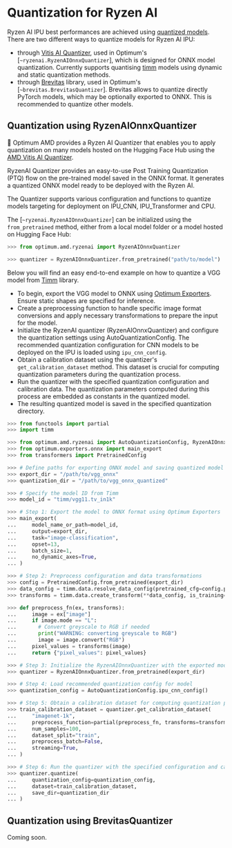 <!--Copyright 2023 The HuggingFace Team. All rights reserved.
Licensed under the MIT License.
-->

# Quantization for Ryzen AI

Ryzen AI IPU best performances are achieved using [quantized models](https://huggingface.co/docs/optimum/concept_guides/quantization). There are two different ways to quantize models for Ryzen AI IPU:
* through [Vitis AI Quantizer](https://ryzenai.docs.amd.com/en/latest/vai_quant/vai_q_onnx.html), used in Optimum's [`~ryzenai.RyzenAIOnnxQuantizer`], which is designed for ONNX model quantization. Currently supports quantising [timm](https://github.com/huggingface/pytorch-image-models) models using dynamic and static quantization methods.
* through [Brevitas](https://github.com/Xilinx/brevitas) library, used in Optimum's [`~brevitas.BrevitasQuantizer`]. Brevitas allows to quantize directly PyTorch models, which may be optionally exported to ONNX. This is recommended to quantize other models.

## Quantization using RyzenAIOnnxQuantizer

🤗 Optimum AMD provides a Ryzen AI Quantizer that enables you to apply quantization on many models hosted on the Hugging Face Hub using the [AMD Vitis AI Quantizer](https://ryzenai.docs.amd.com/en/latest/vai_quant/vai_q_onnx.html).

RyzenAI Quantizer provides an easy-to-use Post Training Quantization (PTQ) flow on the pre-trained model saved in the ONNX format. It generates a quantized ONNX model ready to be deployed with the Ryzen AI.

The Quantizer supports various configuration and functions to quantize models targeting for deployment on IPU_CNN, IPU_Transformer and CPU.

The [`~ryzenai.RyzenAIOnnxQuantizer`] can be initialized using the `from_pretrained` method, either from a local model folder or a model hosted on Hugging Face Hub:

```python
>>> from optimum.amd.ryzenai import RyzenAIOnnxQuantizer

>>> quantizer = RyzenAIOnnxQuantizer.from_pretrained("path/to/model")
```

Below you will find an easy end-to-end example on how to quantize a VGG model from [Timm](https://huggingface.co/docs/timm/index) library.

* To begin, export the VGG model to ONNX using [Optimum Exporters](https://huggingface.co/docs/optimum/main/en/exporters/onnx/overview). Ensure static shapes are specified for inference.
* Create a preprocessing function to handle specific image format conversions and apply necessary transformations to prepare the input for the model.
* Initialize the RyzenAI quantizer (RyzenAIOnnxQuantizer) and configure the quantization settings using AutoQuantizationConfig. The recommended quantization configuration for CNN models to be deployed on the IPU is loaded using `ipu_cnn_config`.
* Obtain a calibration dataset using the quantizer's `get_calibration_dataset` method. This dataset is crucial for computing quantization parameters during the quantization process.
* Run the quantizer with the specified quantization configuration and calibration data. The quantization parameters computed during this process are embedded as constants in the quantized model.
* The resulting quantized model is saved in the specified quantization directory.

```python
>>> from functools import partial
>>> import timm

>>> from optimum.amd.ryzenai import AutoQuantizationConfig, RyzenAIOnnxQuantizer
>>> from optimum.exporters.onnx import main_export
>>> from transformers import PretrainedConfig

>>> # Define paths for exporting ONNX model and saving quantized model
>>> export_dir = "/path/to/vgg_onnx"
>>> quantization_dir = "/path/to/vgg_onnx_quantized"

>>> # Specify the model ID from Timm
>>> model_id = "timm/vgg11.tv_in1k"

>>> # Step 1: Export the model to ONNX format using Optimum Exporters
>>> main_export(
...     model_name_or_path=model_id,
...     output=export_dir,
...     task="image-classification",
...     opset=13,
...     batch_size=1,
...     no_dynamic_axes=True,
... )

>>> # Step 2: Preprocess configuration and data transformations
>>> config = PretrainedConfig.from_pretrained(export_dir)
>>> data_config = timm.data.resolve_data_config(pretrained_cfg=config.pretrained_cfg)
>>> transforms = timm.data.create_transform(**data_config, is_training=False)

>>> def preprocess_fn(ex, transforms):
...     image = ex["image"]
...     if image.mode == "L":
...       # Convert greyscale to RGB if needed
...       print("WARNING: converting greyscale to RGB")
...       image = image.convert("RGB")
...     pixel_values = transforms(image)
...     return {"pixel_values": pixel_values}

>>> # Step 3: Initialize the RyzenAIOnnxQuantizer with the exported model
>>> quantizer = RyzenAIOnnxQuantizer.from_pretrained(export_dir)

>>> # Step 4: Load recommended quantization config for model
>>> quantization_config = AutoQuantizationConfig.ipu_cnn_config()

>>> # Step 5: Obtain a calibration dataset for computing quantization parameters
>>> train_calibration_dataset = quantizer.get_calibration_dataset(
...     "imagenet-1k",
...     preprocess_function=partial(preprocess_fn, transforms=transforms),
...     num_samples=100,
...     dataset_split="train",
...     preprocess_batch=False,
...     streaming=True,
... )

>>> # Step 6: Run the quantizer with the specified configuration and calibration data
>>> quantizer.quantize(
...     quantization_config=quantization_config,
...     dataset=train_calibration_dataset,
...     save_dir=quantization_dir
... )
```

## Quantization using BrevitasQuantizer

Coming soon.